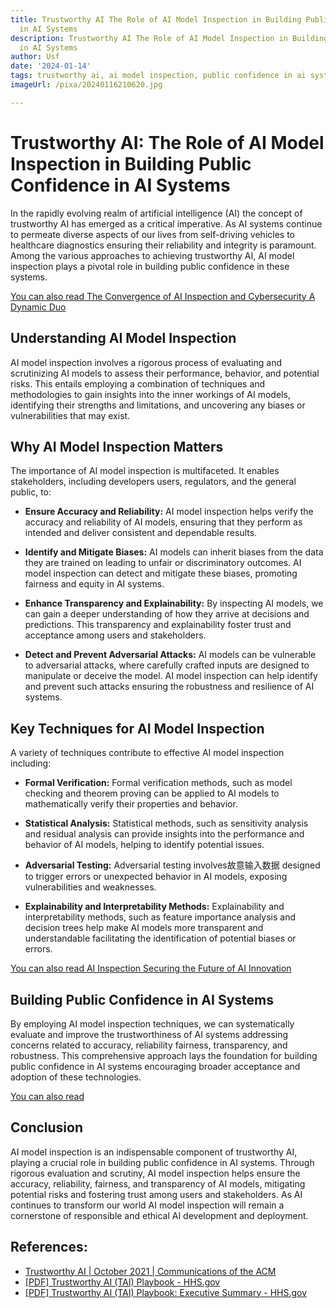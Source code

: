 ```yaml
---
title: Trustworthy AI The Role of AI Model Inspection in Building Public Confidence
  in AI Systems
description: Trustworthy AI The Role of AI Model Inspection in Building Public Confidence
  in AI Systems
author: Usf
date: '2024-01-14'
tags: trustworthy ai, ai model inspection, public confidence in ai systems
imageUrl: /pixa/20240116210620.jpg

---
```

# Trustworthy AI: The Role of AI Model Inspection in Building Public Confidence in AI Systems

In the rapidly evolving realm of artificial intelligence (AI) the concept of trustworthy  AI has emerged as a critical  imperative. As  AI  systems continue to permeate diverse aspects of our lives from self-driving vehicles to healthcare diagnostics  ensuring their reliability and integrity is paramount. Among the various  approaches to achieving trustworthy AI,  AI model inspection  plays a pivotal role in building public confidence in these systems.

[You can also read The Convergence of  AI Inspection  and  Cybersecurity A Dynamic Duo](The%20Convergence%20of%20AI%20Inspection%20and%20Cybersecurity%20A%20Dynamic%20Duo)


## Understanding AI Model Inspection

AI model inspection involves a rigorous process of evaluating and scrutinizing  AI models to assess their performance, behavior, and  potential risks.  This entails employing a combination of techniques and methodologies to gain insights into the inner workings of AI models, identifying  their strengths and limitations, and uncovering  any biases  or vulnerabilities that may exist.

##  Why AI  Model Inspection Matters

The importance of AI model inspection is multifaceted. It enables stakeholders, including developers users, regulators, and the general public, to:

* **Ensure Accuracy and Reliability:** AI  model inspection helps verify the accuracy  and  reliability of AI models, ensuring that they perform as intended and deliver consistent and dependable results.

* **Identify and Mitigate Biases:** AI models  can  inherit biases from the data they are trained  on  leading to  unfair or discriminatory outcomes.  AI model inspection can detect  and mitigate  these biases, promoting fairness and equity in AI  systems.

* **Enhance Transparency and Explainability:** By inspecting AI models,  we can gain a deeper understanding of how they arrive at decisions and predictions.  This transparency  and explainability foster trust and acceptance among users and stakeholders.

* **Detect and Prevent Adversarial Attacks:** AI models can be vulnerable to adversarial attacks, where carefully crafted inputs are  designed to manipulate or  deceive the model. AI model inspection can help identify and prevent such attacks ensuring the robustness and  resilience of AI systems.

## Key Techniques for AI Model Inspection

A variety of techniques contribute to effective AI model inspection including:

* **Formal Verification:**  Formal verification methods, such as model checking and theorem proving can be applied to AI models to mathematically verify their properties and behavior.

* **Statistical Analysis:** Statistical methods, such as sensitivity analysis and residual analysis  can provide insights into the performance and  behavior of AI models, helping to identify potential issues.

* **Adversarial Testing:** Adversarial testing involves故意输入数据 designed to trigger errors or unexpected behavior in AI models, exposing vulnerabilities and weaknesses.

* **Explainability and Interpretability Methods:** Explainability and interpretability methods, such as feature importance analysis and decision trees  help make AI models more transparent and understandable facilitating the identification of potential biases or errors.

[You can also read AI Inspection Securing the Future  of AI Innovation](AI%20Inspection%20Securing%20the%20Future%20of%20AI%20Innovation)


## Building Public Confidence in AI Systems

By employing AI model  inspection techniques, we can systematically evaluate and  improve the trustworthiness of  AI  systems addressing concerns  related to accuracy, reliability fairness, transparency, and robustness. This  comprehensive approach lays the  foundation for building public confidence in AI systems encouraging broader acceptance and  adoption  of these technologies.

[You can also read ]()


## Conclusion

AI model inspection is an indispensable component of trustworthy AI, playing a crucial  role in building public confidence in AI systems. Through rigorous evaluation and scrutiny, AI model inspection helps ensure the accuracy, reliability, fairness, and transparency of AI models,  mitigating potential risks and fostering trust among users and stakeholders. As AI continues to transform  our world AI model inspection  will remain a cornerstone of responsible and ethical  AI development and  deployment.

## References:
- [Trustworthy AI | October 2021 | Communications of the ACM](https://m-cacm.acm.org/magazines/2021/10/255716-trustworthy-ai/fulltext)
- [[PDF] Trustworthy AI (TAI) Playbook - HHS.gov](https://www.hhs.gov/sites/default/files/hhs-trustworthy-ai-playbook.pdf)
- [[PDF] Trustworthy AI (TAI) Playbook: Executive Summary - HHS.gov](https://www.hhs.gov/sites/default/files/hhs-trustworthy-ai-playbook-executive-summary.pdf)
